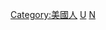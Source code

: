 {{Commonscat|Nobel laureates from the United States}}

[[Category:美國人|Category:美國人]]
[[Category:各國諾貝爾獎獲得者|U]]
[[Category:美國科技|N]]